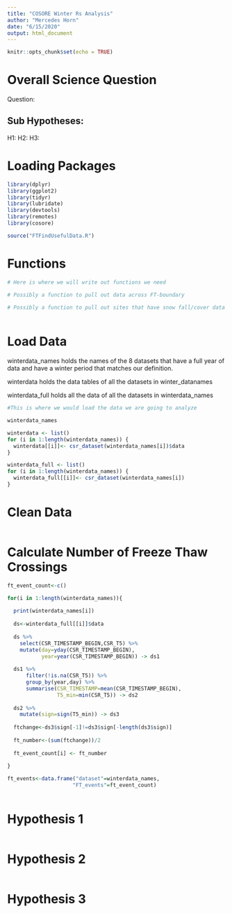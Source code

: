 ```yaml
---
title: "COSORE Winter Rs Analysis"
author: "Mercedes Horn"
date: "6/15/2020"
output: html_document
---
```


```r
knitr::opts_chunk$set(echo = TRUE)
```


# Overall Science Question
Question:

## Sub Hypotheses:
H1:
H2:
H3:


# Loading Packages

```r
library(dplyr)
library(ggplot2)
library(tidyr)
library(lubridate)
library(devtools)
library(remotes)
library(cosore)

source("FTFindUsefulData.R")
```
 
# Functions
 
```r
# Here is where we will write out functions we need

# Possibly a function to pull out data across FT-boundary

# Possibly a function to pull out sites that have snow fall/cover data
 
```

# Load Data

winterdata_names holds the names of the 8 datasets that have a full year of data and have a winter period that matches our definition. 

winterdata holds the data tables of all the datasets in winter_datanames

winterdata_full holds all the data of all the datasets in winterdata_names

```r
#This is where we would load the data we are going to analyze

winterdata_names

winterdata <- list()
for (i in 1:length(winterdata_names)) {
  winterdata[[i]]<- csr_dataset(winterdata_names[i])$data
}

winterdata_full <- list()
for (i in 1:length(winterdata_names)) {
  winterdata_full[[i]]<- csr_dataset(winterdata_names[i])
}

```

# Clean Data

```r

```


# Calculate Number of Freeze Thaw Crossings 

```r

ft_event_count<-c()

for(i in 1:length(winterdata_names)){
  
  print(winterdata_names[i])
  
  ds<-winterdata_full[[i]]$data
  
  ds %>%
    select(CSR_TIMESTAMP_BEGIN,CSR_T5) %>%
    mutate(day=yday(CSR_TIMESTAMP_BEGIN),
           year=year(CSR_TIMESTAMP_BEGIN)) -> ds1
  
  ds1 %>%
      filter(!is.na(CSR_T5)) %>%
      group_by(year,day) %>%
      summarise(CSR_TIMESTAMP=mean(CSR_TIMESTAMP_BEGIN),                    
                T5_min=min(CSR_T5)) -> ds2
  
  ds2 %>%
    mutate(sign=sign(T5_min)) -> ds3
    
  ftchange<-ds3$sign[-1]!=ds3$sign[-length(ds3$sign)]
  
  ft_number<-(sum(ftchange))/2
  
  ft_event_count[i] <- ft_number
  
}

ft_events<-data.frame("dataset"=winterdata_names,
                     "FT_events"=ft_event_count)



```


# Hypothesis 1

```r

```

# Hypothesis 2

```r

```

# Hypothesis 3

```r

```
